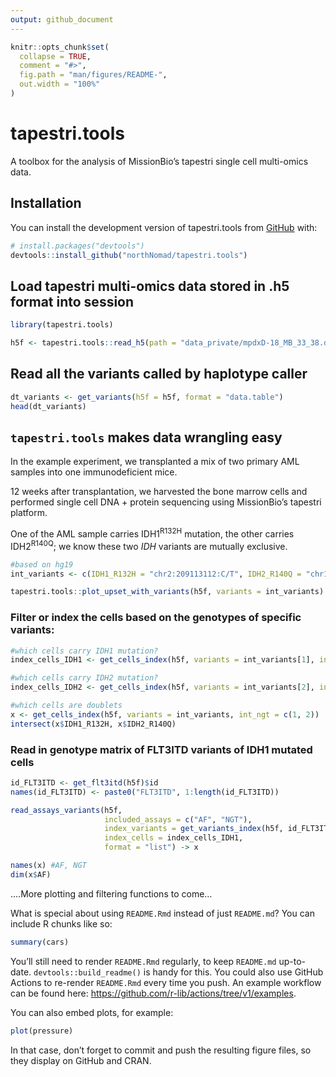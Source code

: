 ```yaml
---
output: github_document
---
```


<!-- README.md is generated from README.Rmd. Please edit that file -->

```r
knitr::opts_chunk$set(
  collapse = TRUE,
  comment = "#>",
  fig.path = "man/figures/README-",
  out.width = "100%"
)
```

# tapestri.tools

<!-- badges: start -->

<!-- badges: end -->

A toolbox for the analysis of MissionBio's tapestri single cell multi-omics data.

## Installation

You can install the development version of tapestri.tools from [GitHub](https://github.com/) with:

``` r
# install.packages("devtools")
devtools::install_github("northNomad/tapestri.tools")
```

## Load tapestri multi-omics data stored in .h5 format into session

```r
library(tapestri.tools)

h5f <- tapestri.tools::read_h5(path = "data_private/mpdxD-18_MB_33_38.dna+protein.h5")
```

## Read all the variants called by haplotype caller

```r
dt_variants <- get_variants(h5f = h5f, format = "data.table")
head(dt_variants)
```

## `tapestri.tools` makes data wrangling easy

In the example experiment, we transplanted a mix of two primary AML samples into one immunodeficient mice.

12 weeks after transplantation, we harvested the bone marrow cells and performed single cell DNA + protein sequencing using MissionBio's tapestri platform.

One of the AML sample carries IDH1^R132H^ mutation, the other carries IDH2^R140Q^; we know these two *IDH* variants are mutually exclusive.

```r
#based on hg19
int_variants <- c(IDH1_R132H = "chr2:209113112:C/T", IDH2_R140Q = "chr15:90631934:C/T")

tapestri.tools::plot_upset_with_variants(h5f, variants = int_variants)
```


### Filter or index the cells based on the genotypes of specific variants:

```r
#which cells carry IDH1 mutation? 
index_cells_IDH1 <- get_cells_index(h5f, variants = int_variants[1], int_ngt = c(1, 2)) 

#which cells carry IDH2 mutation?
index_cells_IDH2 <- get_cells_index(h5f, variants = int_variants[2], int_ngt = c(1, 2))

#which cells are doublets 
x <- get_cells_index(h5f, variants = int_variants, int_ngt = c(1, 2)) 
intersect(x$IDH1_R132H, x$IDH2_R140Q)
```


### Read in genotype matrix of FLT3ITD variants of IDH1 mutated cells

```r
id_FLT3ITD <- get_flt3itd(h5f)$id
names(id_FLT3ITD) <- paste0("FLT3ITD", 1:length(id_FLT3ITD))

read_assays_variants(h5f, 
                     included_assays = c("AF", "NGT"),
                     index_variants = get_variants_index(h5f, id_FLT3ITD),
                     index_cells = index_cells_IDH1,  
                     format = "list") -> x

names(x) #AF, NGT
dim(x$AF)
```


....More plotting and filtering functions to come...

What is special about using `README.Rmd` instead of just `README.md`? You can include R chunks like so:

```r
summary(cars)
```

You'll still need to render `README.Rmd` regularly, to keep `README.md` up-to-date. `devtools::build_readme()` is handy for this. You could also use GitHub Actions to re-render `README.Rmd` every time you push. An example workflow can be found here: <https://github.com/r-lib/actions/tree/v1/examples>.

You can also embed plots, for example:

```r
plot(pressure)
```

In that case, don't forget to commit and push the resulting figure files, so they display on GitHub and CRAN.
